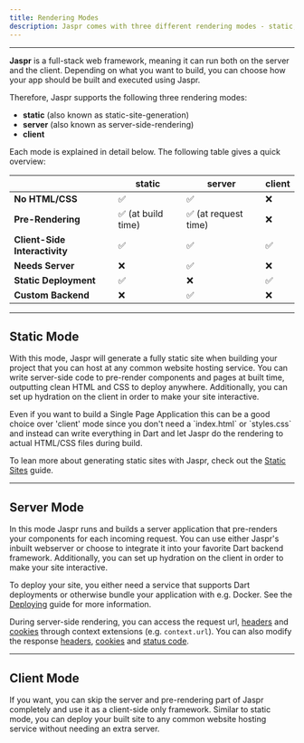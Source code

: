 ```yaml
---
title: Rendering Modes
description: Jaspr comes with three different rendering modes - static, server and client.
---
```


---

**Jaspr** is a full-stack web framework, meaning it can run both on the server and the client. Depending on what you
want to build, you can choose how your app should be built and executed using Jaspr.

Therefore, Jaspr supports the following three rendering modes:

- **static** (also known as static-site-generation)
- **server** (also known as server-side-rendering)
- **client**

Each mode is explained in detail below. The following table gives a quick overview:

|                               | **static**         | **server**           | **client** |
| :---------------------------- | ------------------ | -------------------- | ---------- |
| **No HTML/CSS**               | ✅                 | ✅                   | ❌         |
| **Pre-Rendering**             | ✅ (at build time) | ✅ (at request time) | ❌         |
| **Client-Side Interactivity** | ✅                 | ✅                   | ✅         |
| **Needs Server**              | ❌                 | ✅                   | ❌         |
| **Static Deployment**         | ✅                 | ❌                   | ✅         |
| **Custom Backend**            | ❌                 | ✅                   | ❌         |

---

## Static Mode

With this mode, Jaspr will generate a fully static site when building your project that you can host at any common website hosting service.
You can write server-side code to pre-render components and pages at built time, outputting clean HTML and CSS to deploy anywhere.
Additionally, you can set up hydration on the client in order to make your site interactive.

<Info>
  Even if you want to build a Single Page Application this can be a good choice
  over 'client' mode since you don't need a `index.html` or `styles.css` and
  instead can write everything in Dart and let Jaspr do the rendering to actual
  HTML/CSS files during build.
</Info>

To lean more about generating static sites with Jaspr, check out the [Static Sites](/concepts/static_sites) guide.

---

## Server Mode

In this mode Jaspr runs and builds a server application that pre-renders your components for each incoming request.
You can use either Jaspr's inbuilt webserver or choose to integrate it into your favorite Dart backend framework.
Additionally, you can set up hydration on the client in order to make your site interactive.

To deploy your site, you either need a service that supports Dart deployments or otherwise bundle your application with e.g. Docker. See the [Deploying](/concepts/deploying) guide for more information.

During server-side rendering, you can access the request url, [headers](/utils/headers) and [cookies](/utils/cookies) through context extensions (e.g. `context.url`). You can also modify the response [headers](/utils/headers#contextsetheader), [cookies](/utils/cookies#contextsetcookie) and [status code](/utils/set_status_code).

---

## Client Mode

If you want, you can skip the server and pre-rendering part of Jaspr completely and use it as a client-side only framework.
Similar to static mode, you can deploy your built site to any common website hosting service without needing an extra server.
